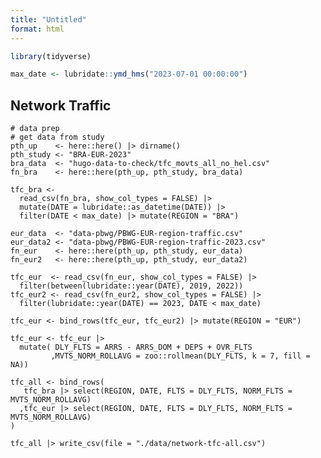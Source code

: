 ```yaml
---
title: "Untitled"
format: html
---
```


```r
library(tidyverse)

max_date <- lubridate::ymd_hms("2023-07-01 00:00:00")
```


## Network Traffic

```{}
# data prep
# get data from study
pth_up    <- here::here() |> dirname()
pth_study <- "BRA-EUR-2023"
bra_data  <- "hugo-data-to-check/tfc_movts_all_no_hel.csv"
fn_bra    <- here::here(pth_up, pth_study, bra_data)

tfc_bra <- 
  read_csv(fn_bra, show_col_types = FALSE) |> 
  mutate(DATE = lubridate::as_datetime(DATE)) |> 
  filter(DATE < max_date) |> mutate(REGION = "BRA")

eur_data  <- "data-pbwg/PBWG-EUR-region-traffic.csv"
eur_data2 <- "data-pbwg/PBWG-EUR-region-traffic-2023.csv"
fn_eur    <- here::here(pth_up, pth_study, eur_data)
fn_eur2   <- here::here(pth_up, pth_study, eur_data2)

tfc_eur  <- read_csv(fn_eur, show_col_types = FALSE) |> 
  filter(between(lubridate::year(DATE), 2019, 2022))
tfc_eur2 <- read_csv(fn_eur2, show_col_types = FALSE) |> 
  filter(lubridate::year(DATE) == 2023, DATE < max_date)

tfc_eur <- bind_rows(tfc_eur, tfc_eur2) |> mutate(REGION = "EUR")

tfc_eur <- tfc_eur |> 
  mutate( DLY_FLTS = ARRS - ARRS_DOM + DEPS + OVR_FLTS
         ,MVTS_NORM_ROLLAVG = zoo::rollmean(DLY_FLTS, k = 7, fill = NA))

tfc_all <- bind_rows(
   tfc_bra |> select(REGION, DATE, FLTS = DLY_FLTS, NORM_FLTS = MVTS_NORM_ROLLAVG)
  ,tfc_eur |> select(REGION, DATE, FLTS = DLY_FLTS, NORM_FLTS = MVTS_NORM_ROLLAVG)
)

tfc_all |> write_csv(file = "./data/network-tfc-all.csv")
```

